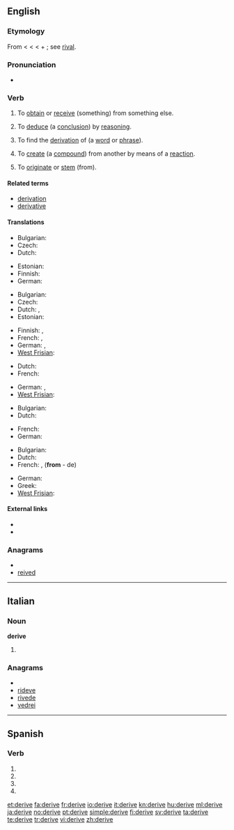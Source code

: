 {{wikipedia|dab=derive}}
{{also|derivé|dérivé}}
==English==

===Etymology===
From {{etyl|enm}} {{term|deriven}} < {{etyl|fro}} {{term|deriver}} < {{etyl|la}} {{term|derivare||to lead, turn, or draw off (a liquid), draw off, derive}} < {{term|de||away}} + {{term|rivus||a stream}}; see [[rival]].

===Pronunciation===
* {{audio|en-us-derive.ogg|Audio (US)}}

===Verb===
{{en-verb|deriv|ing}}
{{rfex}}

# {{context|transitive}} To [[obtain]] or [[receive]] (something) from something else.
# {{context|transitive|logic}} To [[deduce]] (a [[conclusion]]) by [[reasoning]].
# {{context|transitive|linguistics}} To find the [[derivation]] of (a [[word]] or [[phrase]]).
# {{context|transitive|chemistry}} To [[create]] (a [[compound]]) from another by means of a [[reaction]].
# {{context|intransitive}} To [[originate]] or [[stem]] (from).

====Related terms====
* [[derivation]]
* [[derivative]]

====Translations====
{{trans-top|obtain (something) from something else}}
* Bulgarian: {{t|bg|добивам}}
* Czech: {{t+|cs|získat}}
* Dutch: {{t+|nl|afleiden}}
{{trans-mid}}
* Estonian: {{t|et|tuletama}}
* Finnish: {{t+|fi|johtaa}}
* German: {{t+|de|erlangen}}
{{trans-bottom}}

{{trans-top|deduce (a conclusion) by reasoning}}
* Bulgarian: {{t+|bg|извличам}}
* Czech: {{t-|cs|odvodit}}
* Dutch: {{t+|nl|afleiden}}, {{t|nl|deduceren}}
* Estonian: {{t|et|tuletama}}
{{trans-mid}}
* Finnish: {{t+|fi|johtaa}}, {{t+|fi|päätellä}}
* French: {{t|fr|déduire}},  {{t|fr|conclure}}
* German: {{t+|de|herleiten}}, {{t+|de|ableiten}}
* [[West Frisian]]: {{t|fy|ôfliede|xs=West Frisian}}
{{trans-bottom}}

{{trans-top|find the derivation of (a word or phrase)}}
* Dutch: {{t+|nl|afleiden}}
* French: {{t|fr|dériver}}
{{trans-mid}}
* German: {{t+|de|herleiten}}, {{t+|de|ableiten}}
* [[West Frisian]]: {{t|fy|ôfliede|xs=West Frisian}}
{{trans-bottom}}

{{trans-top|create (a compound) from another by means of a reaction}}
* Bulgarian: {{t|bg|добивам}}
* Dutch: {{t+|nl|afleiden}}
{{trans-mid}}
* French: {{t|fr|dériver}}
* German: {{t+|de|ableiten}}
{{trans-bottom}}

{{trans-top|originate (from)}}
* Bulgarian: {{t|bg|произхождам}}
* Dutch: {{t-|nl|ontstaan}}
* French: {{t+|fr|dériver}}, {{t|fr|découler}} ('''from''' - de)
{{trans-mid}}
* German: {{t+|de|abstammen}}
* Greek: {{t|el|proerxetai}}
* [[West Frisian]]: {{t|fy|ôfstamje|xs=West Frisian}}
{{trans-bottom}}

====External links====
* {{R:Webster 1913}}
* {{R:Century 1911}}

===Anagrams===
* {{alphagram|deeirv}}
* [[reived#English|reived]]

----

==Italian==

===Noun===
'''derive''' {{f}} {{plural}}

# {{plural of|deriva|lang=Italian}}

===Anagrams===
* {{alphagram|deeirv}}
* [[rideve#Italian|rideve]]
* [[rivede#Italian|rivede]]
* [[vedrei#Italian|vedrei]]

----

==Spanish==

===Verb===
{{es-verb-form|derivar}}

# {{es-verb form of|ending=ar|mood=imperative|pers=2|formal=yes|number=singular|[[derivar]]}}
# {{es-verb form of|ending=ar|mood=subjunctive|tense=present|pers=1|number=singular|[[derivar]]}}
# {{es-verb form of|ending=ar|mood=subjunctive|tense=present|pers=2|formal=yes|number=singular|[[derivar]]}}
# {{es-verb form of|ending=ar|mood=subjunctive|tense=present|pers=3|number=singular|[[derivar]]}}

[[et:derive]]
[[fa:derive]]
[[fr:derive]]
[[io:derive]]
[[it:derive]]
[[kn:derive]]
[[hu:derive]]
[[ml:derive]]
[[ja:derive]]
[[no:derive]]
[[pt:derive]]
[[simple:derive]]
[[fi:derive]]
[[sv:derive]]
[[ta:derive]]
[[te:derive]]
[[tr:derive]]
[[vi:derive]]
[[zh:derive]]